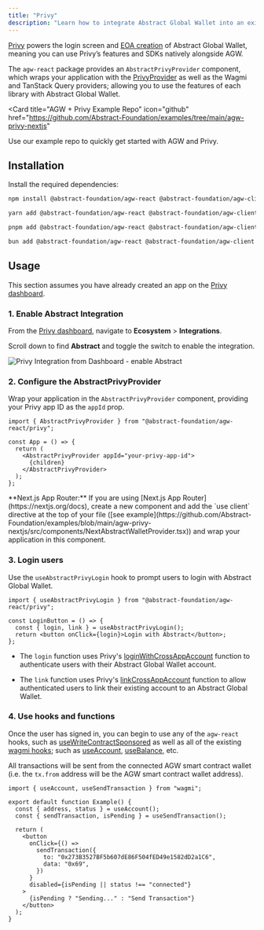 ```yaml
---
title: "Privy"
description: "Learn how to integrate Abstract Global Wallet into an existing Privy application"
---
```


[Privy](https://docs.privy.io/guide/react/quickstart) powers the login screen and
[EOA creation](/abstract-global-wallet/architecture#eoa-creation)
of Abstract Global Wallet, meaning you can use Privy&rsquo;s features and SDKs natively alongside AGW.

The `agw-react` package provides an `AbstractPrivyProvider` component,
which wraps your application with the [PrivyProvider](https://docs.privy.io/reference/sdk/react-auth/functions/PrivyProvider)
as well as the Wagmi and TanStack Query providers; allowing you to use the features of each library with Abstract Global Wallet.

<Card
  title="AGW + Privy Example Repo"
  icon="github"
  href="https://github.com/Abstract-Foundation/examples/tree/main/agw-privy-nextjs"
>
  Use our example repo to quickly get started with AGW and Privy.
</Card>

## Installation

Install the required dependencies:

<CodeGroup>

```bash npm
npm install @abstract-foundation/agw-react @abstract-foundation/agw-client wagmi viem @tanstack/react-query
```

```bash yarn
yarn add @abstract-foundation/agw-react @abstract-foundation/agw-client wagmi viem @tanstack/react-query
```

```bash pnpm
pnpm add @abstract-foundation/agw-react @abstract-foundation/agw-client wagmi viem @tanstack/react-query
```

```bash bun
bun add @abstract-foundation/agw-react @abstract-foundation/agw-client wagmi viem @tanstack/react-query
```

</CodeGroup>

## Usage

This section assumes you have already created an app on the [Privy dashboard](https://docs.privy.io/guide/react/quickstart).

### 1. Enable Abstract Integration

From the [Privy dashboard](https://dashboard.privy.io/),
navigate to **Ecosystem** > **Integrations**.

Scroll down to find **Abstract** and toggle the switch to enable the integration.

<img
  src="/images/privy-integration.png"
  alt="Privy Integration from Dashboard - enable Abstract"
/>

### 2. Configure the AbstractPrivyProvider

Wrap your application in the `AbstractPrivyProvider` component, providing your
<Tooltip tip="Available from the Settings tab of the Privy dashboard.">Privy app ID</Tooltip>
 as the `appId` prop.

```tsx {1,5,7}
import { AbstractPrivyProvider } from "@abstract-foundation/agw-react/privy";

const App = () => {
  return (
    <AbstractPrivyProvider appId="your-privy-app-id">
      {children}
    </AbstractPrivyProvider>
  );
};
```

<Tip>
  **Next.js App Router:** If you are using [Next.js App
  Router](https://nextjs.org/docs), create a new component and add the `use
  client` directive at the top of your file ([see
  example](https://github.com/Abstract-Foundation/examples/blob/main/agw-privy-nextjs/src/components/NextAbstractWalletProvider.tsx))
  and wrap your application in this component.
</Tip>

### 3. Login users

Use the `useAbstractPrivyLogin` hook to prompt users to login with Abstract Global Wallet.

```tsx
import { useAbstractPrivyLogin } from "@abstract-foundation/agw-react/privy";

const LoginButton = () => {
  const { login, link } = useAbstractPrivyLogin();
  return <button onClick={login}>Login with Abstract</button>;
};
```

- The `login` function uses Privy's [loginWithCrossAppAccount](https://docs.privy.io/guide/react/cross-app/requester#login)
function to authenticate users with their Abstract Global Wallet account.

- The `link` function uses Privy's [linkCrossAppAccount](https://docs.privy.io/guide/react/cross-app/requester#linking)
function to allow authenticated users to link their existing account to an Abstract Global Wallet.

### 4. Use hooks and functions

Once the user has signed in, you can begin to use any of the `agw-react` hooks,
such as [useWriteContractSponsored](/abstract-global-wallet/agw-react/hooks/useWriteContractSponsored)
as well as all of the existing [wagmi hooks](https://wagmi.sh/react/api/hooks); such as [useAccount](https://wagmi.sh/react/api/hooks/useAccount),
[useBalance](https://wagmi.sh/react/api/hooks/useBalance), etc.

All transactions will be sent from the connected AGW smart contract wallet (i.e. the `tx.from` address will be the AGW smart contract wallet address).

```tsx
import { useAccount, useSendTransaction } from "wagmi";

export default function Example() {
  const { address, status } = useAccount();
  const { sendTransaction, isPending } = useSendTransaction();

  return (
    <button
      onClick={() =>
        sendTransaction({
          to: "0x273B3527BF5b607dE86F504fED49e1582dD2a1C6",
          data: "0x69",
        })
      }
      disabled={isPending || status !== "connected"}
    >
      {isPending ? "Sending..." : "Send Transaction"}
    </button>
  );
}
```
